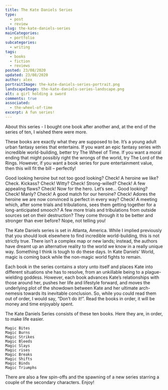 ```yaml
---
title: The Kate Daniels Series
type: 
  - post
  - review
slug: the-kate-daniels-series
mainCategories: 
  - portfolio
subcategories: 
  - writing
tags:
  - books
  - fiction
  - reviews
posted: 23/08/2020
updated: 23/08/2020
author: alex
portraitImage: the-kate-daniels-series-portrait.png
landscapeImage: the-kate-daniels-series-landscape.png
alt: a girl holding a sword
comments: true
associated:
  - the-wheel-of-time
excerpt: A fun series!
---
```


<ReviewBody>

About this series - I bought one book after another and, at the end of the series of ten, I wished there were more.

These books are exactly what they are supposed to be. It’s a young adult urban fantasy series that entertains. If you want an epic fantasy series with incredible world-building, better try The Wheel of Time. If you want a moral ending that might possibly right the wrongs of the world, try The Lord of the Rings. However, if you want a book series for pure entertainment value, then this will fit the bill – perfectly!

Good looking heroine but not too good looking? Check! A heroine we like? Check. Kickass? Check! Witty? Check! Strong-willed? Check! A few appealing flaws? Check! Now for the hero. Let’s see… Good looking? Check! Manly? Check! A good match for our heroine? Check! Adores the heroine we are now convinced is perfect in every way? Check! A meeting which, after some trials and tribulations, sees them getting together for a long-anticipated smooch? A few more trials and tribulations from outside sources set on their destruction? They come through it to be better and stronger than ever before? Nope, not telling you!

The Kate Daniels series is set in Atlanta, America. While I implied previously that you should look elsewhere to find incredible world-building, this is not strictly true. There isn’t a complex map or new lands; instead, the authors have dreamt up an alternative reality to the world we know in a really unique way. Something I think is tough to do these days. In Kate Daniels’ World, magic is coming back while the non-magic world fights to remain.

Each book in the series contains a story unto itself and places Kate into different situations she has to resolve, from an unkillable being to a plague-wielding goddess. However, each book advances Kate’s relationships with those around her, pushes her life and lifestyle forward, and moves the underlying plot of the showdown between Kate and her ultimate arch-nemesis towards its inevitable conclusion. So, while you could read them out of order, I would say, “Don’t do it!”. Read the books in order, it will be money and time enjoyably spent.

The Kate Daniels Series consists of these ten books. Here they are, in order, to make life easier.

    Magic Bites
    Magic Burns
    Magic Strikes
    Magic Bleeds
    Magic Slays
    Magic rises
    Magic Breaks
    Magic Shifts
    Magic Binds
    Magic Triumphs

There are also a few spin-offs and the spawning of a new series starring a couple of the secondary characters.
Enjoy!

</ReviewBody>
